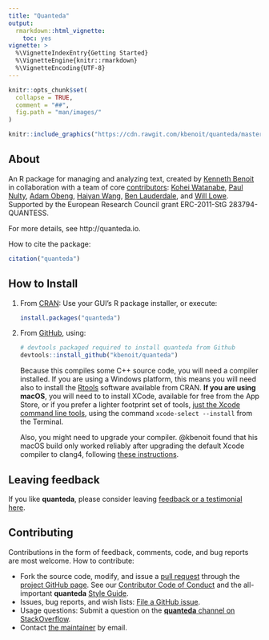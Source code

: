 ```yaml
---
title: "Quanteda"
output: 
  rmarkdown::html_vignette:
    toc: yes
vignette: >
  %\VignetteIndexEntry{Getting Started}
  %\VignetteEngine{knitr::rmarkdown}
  %\VignetteEncoding{UTF-8}
---
```


```r
knitr::opts_chunk$set(
  collapse = TRUE,
  comment = "##",
  fig.path = "man/images/"
)
```

```r
knitr::include_graphics("https://cdn.rawgit.com/kbenoit/quanteda/master/images/quanteda_logo.svg")
```


## About

An R package for managing and analyzing text, created by [Kenneth Benoit](http://kenbenoit.net) in 
collaboration with a team of core 
[contributors](https://github.com/kbenoit/quanteda/graphs/contributors): 
[Kohei Watanabe](https://github.com/koheiw), 
[Paul Nulty](https://github.com/pnulty), 
[Adam Obeng](https://github.com/adamobeng), 
[Haiyan Wang](https://github.com/HaiyanLW), 
[Ben Lauderdale](https://github.com/lauderdale), 
and [Will Lowe](https://github.com/conjugateprior).  
Supported by the European Research Council grant ERC-2011-StG 283794-QUANTESS.

For more details, see http://quanteda.io.

How to cite the package:

```r
citation("quanteda")
```

## How to Install

1.  From [CRAN](https://CRAN.R-project.org/package=quanteda): Use your GUI's R package installer, or execute:

    ```r
    install.packages("quanteda") 
    ```

2.  From [GitHub](https://github.com/kbenoit/quanteda), using:

    ```r
    # devtools packaged required to install quanteda from Github 
    devtools::install_github("kbenoit/quanteda") 
    ```

    Because this compiles some C++ source code, you will need a compiler installed. 
    If you are using a Windows platform, this means you will need also to install 
    the [Rtools](https://CRAN.R-project.org/bin/windows/Rtools/) software available 
    from CRAN.  **If you are using macOS**, you will need to to install XCode, available 
    for free from the App Store, or if you prefer a lighter footprint set of tools, 
    [just the Xcode command line 
    tools](http://osxdaily.com/2014/02/12/install-command-line-tools-mac-os-x/ ), 
    using the command `xcode-select --install` from the Terminal.
    
    Also, you might need to upgrade your compiler.  @kbenoit found that his macOS build only worked reliably after upgrading the default Xcode compiler to clang4, following [these instructions](http://thecoatlessprofessor.com/programming/openmp-in-r-on-os-x/#after-3-4-0).


## Leaving feedback

If you like **quanteda**, please consider leaving [feedback or a testimonial here](https://github.com/kbenoit/quanteda/issues/461).



## Contributing

Contributions in the form of feedback, comments, code, and bug reports are most welcome.  How to contribute:

*  Fork the source code, modify, and issue a [pull request](https://help.github.com/articles/creating-a-pull-request-from-a-fork/) through the [project GitHub page](https://github.com/kbenoit/quanteda).  See our [Contributor Code of Conduct](https://github.com/kbenoit/quanteda/blob/master/CONDUCT.md) and the all-important **quanteda** [Style Guide](https://github.com/kbenoit/quanteda/wiki/Style-guide).
*  Issues, bug reports, and wish lists: [File a GitHub issue](https://github.com/kbenoit/quanteda/issues).
*  Usage questions:  Submit a question on the [**quanteda** channel on StackOverflow](http://stackoverflow.com/questions/tagged/quanteda).
*  Contact [the maintainer](kbenoit@lse.ac.uk) by email.

